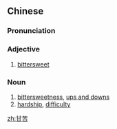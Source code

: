 ==Chinese==
{{zh-forms}}

===Pronunciation===
{{zh-pron
|m=gānkǔ
|cat=a,n
}}

===Adjective===
{{zh-adj}}

# [[bittersweet]]

===Noun===
{{zh-noun}}

# [[bittersweetness]], [[ups and downs]]
# [[hardship]], [[difficulty]]

[[zh:甘苦]]